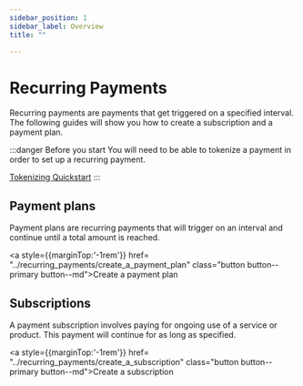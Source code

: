 ```yaml
---
sidebar_position: 1
sidebar_label: Overview
title: ""

---
```





# Recurring Payments
Recurring payments are payments that get triggered on a specified interval. The following guides will show you how to create a subscription and a payment plan. 

:::danger Before you start
You will need to be able to tokenize a payment in order to set up a recurring payment. 

<a href= "../../online_payments/tokenizing/quickstart" class="button button--primary button--md">Tokenizing Quickstart</a>
:::

## Payment plans
Payment plans are recurring payments that will trigger on an interval and continue until a total amount is reached. 

<a style={{marginTop:'-1rem'}} href= "../recurring_payments/create_a_payment_plan" class="button button--primary button--md">Create a payment plan</a>

## Subscriptions
A payment subscription involves paying for ongoing use of a service or product. This payment will continue for as long as specified.

<a style={{marginTop:'-1rem'}} href= "../recurring_payments/create_a_subscription" class="button button--primary button--md">Create a subscription</a>






